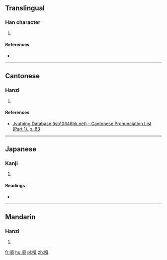 ==Translingual==

===Han character===
{{Han char|rn=30|rad=口|as=12|sn=15|four=66086|canj=RWLC|ids=⿰口買}}

# {{defn|Han|sort=口12}}

====References====
* {{Han ref|kx=0206.220|dkj=04236|hdz=10683.130|uh=562A|ud=22058|bh=E547|bd=58695}}

----

==Cantonese==

===Hanzi===
{{yue-hanzi|jyut=[[maai5]]|y=maai5}}

# {{defn|lang=yue|sort=口12}}

====References====
*[http://www.iso10646hk.net/jp/document/download.jsp Jyutping Database (iso10646hk.net) - Cantonese Pronunciation List (Part 1), p. 83]

----

==Japanese==

===Kanji===
{{ja-kanji|grade=|rs=口12}}

# {{defn|lang=ja|sort=口12}}

====Readings====
* {{ja-readings|on=[[ばい]] (bai), [[め]] (me)|kun=}}

----

==Mandarin==

===Hanzi===
{{cmn-hanzi|pin=[[mǎi]] ([[mai3]]), [[chuài]] ([[chuai4]])|wg=mai<sup>3</sup>, ch'uai<sup>4</sup>}}

# {{defn|lang=cmn|sort=口12}}

[[fr:嘪]]
[[hu:嘪]]
[[pl:嘪]]
[[zh:嘪]]